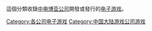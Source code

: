 這個分類收錄[[中电博亚|中电博亚公司]]開發或發行的[[电子游戏|电子游戏]]。
{{DEFAULTSORT:CE-Asia}}
[[Category:各公司电子游戏|Category:各公司电子游戏]]
[[Category:中国大陆游戏公司游戏|Category:中国大陆游戏公司游戏]]